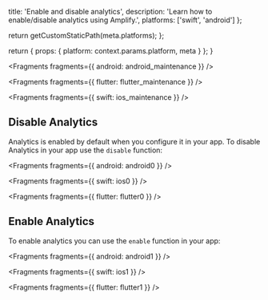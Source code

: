 
  title: 'Enable and disable analytics',
  description: 'Learn how to enable/disable analytics using Amplify.',
  platforms: ['swift', 'android']
};

  return getCustomStaticPath(meta.platforms);
};

  return {
    props: {
      platform: context.params.platform,
      meta
    }
  };
}


<Fragments fragments={{ android: android_maintenance }} />


<Fragments fragments={{ flutter: flutter_maintenance }} />


<Fragments fragments={{ swift: ios_maintenance }} />

## Disable Analytics

Analytics is enabled by default when you configure it in your app. To disable Analytics in your app use the `disable` function:


<Fragments fragments={{ android: android0 }} />


<Fragments fragments={{ swift: ios0 }} />


<Fragments fragments={{ flutter: flutter0 }} />

## Enable Analytics

To enable analytics you can use the `enable` function in your app:


<Fragments fragments={{ android: android1 }} />


<Fragments fragments={{ swift: ios1 }} />


<Fragments fragments={{ flutter: flutter1 }} />
